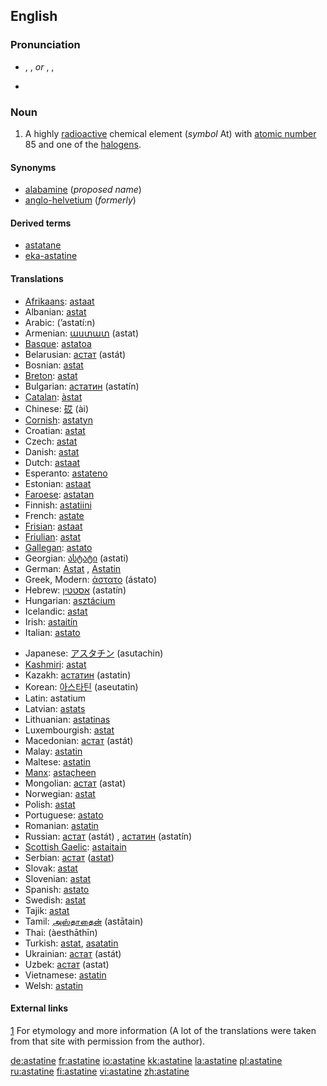 {{wikipedia}}

==English==
{{elements|At|polonium|Po|radon|Rn}}

===Pronunciation===
*{{enPR|ăsʹtətēn}}, {{IPA|/ˈæstətiːn/}}, {{SAMPA|/"{st@ti:n/}} ''or'' {{enPR|ăsʹtətĭn}}, {{IPA|/ˈæstətɪn/}}, {{SAMPA|/"{st@tIn/}}
*{{audio|en-us-astatine.ogg|Audio (US)}}

===Noun===
{{en-noun|-}}

# {{element}} A highly [[radioactive]] chemical element (''symbol'' At) with [[atomic number]] 85 and one of the [[halogen]]s.<!--encyclopedic info  It occurs in only one [[isotope]] with an [[atomic mass]] of 210.  It is intensely radioactive with a [[half life]] of 8.1 hours.-->

====Synonyms====
*[[alabamine]] (''proposed name'')
*[[anglo-helvetium]] (''formerly'')

====Derived terms====
*[[astatane]]
*[[eka-astatine]]

====Translations====
{{trans-top|the chemical element}}
*[[Afrikaans]]: [[astaat]]
*Albanian: [[astat]]
*Arabic: {{ARchar|[[استاتين]]}} (’astatí:n) {{m}}
*Armenian: [[աստատ]] (astat)
*[[Basque]]: [[astatoa]]
*Belarusian: [[астат]] (astát) {{m}}
*Bosnian: [[astat]]
*[[Breton]]: [[astat]]
*Bulgarian: [[астатин]] (astatín) {{m}}
*[[Catalan]]: [[àstat]]
*Chinese: [[砹]] (ài)
*[[Cornish]]: [[astatyn]]
*Croatian: [[astat]]
*Czech: [[astat]]
*Danish: [[astat]]
*Dutch: [[astaat]] {{n}}
*Esperanto: [[astateno]]
*Estonian: [[astaat]]
*[[Faroese]]: [[astatan]]
*Finnish: [[astatiini]]
*French: [[astate]] {{m}}
*[[Frisian]]: [[astaat]]
*[[Friulian]]: [[astat]]
*[[Gallegan]]: [[astato]]
*Georgian: [[ასტატი]] (astati)
*German: [[Astat]] {{n}}, [[Astatin]] {{n}}
*Greek, Modern: [[άστατο]] (ástato) {{n}}
*Hebrew: [[אסטטין]] (astatín)
*Hungarian: [[asztácium]]
*Icelandic: [[astat]]
*Irish: [[astaitín]]
*Italian: [[astato]] {{m}}
{{trans-mid}}
*Japanese: [[アスタチン]] (asutachin)
*[[Kashmiri]]: [[astat]]
*Kazakh: [[астатин]] (astatin)
*Korean: [[아스타틴]] (aseutatin)
*Latin: astatium
*Latvian: [[astats]]
*Lithuanian: [[astatinas]]
*Luxembourgish: [[astat]]
*Macedonian: [[астат]] (astát) {{m}}
*Malay: [[astatin]]
*Maltese: [[astatin]]
*[[Manx]]: [[astaçheen]]
*Mongolian: [[астат]] (astat)
*Norwegian: [[astat]]
*Polish: [[astat]] {{m}}
*Portuguese: [[astato]] {{m}}
*Romanian: [[astatin]] {{n}}
*Russian: [[астат]] (astát) {{m}}, [[астатин]] (astatín) {{m}}
*[[Scottish Gaelic]]: [[astaitain]]
*Serbian: [[астат]] ([[astat]]) {{m}}
*Slovak: [[astat]]
*Slovenian: [[astat]]
*Spanish: [[astato]] {{m}}
*Swedish: [[astat]]
*Tajik: [[astat]]
*Tamil: [[அஸ்தாதைன்]] (astātain)
*Thai: {{THchar|[[แอสทาทีน]]}} (àesthāthīn)
*Turkish: [[astat]], [[asatatin]]
*Ukrainian: [[астат]] (astát) {{m}}
*Uzbek: [[астат]] (astat)
*Vietnamese: [[astatin]]
*Welsh: [[astatin]]
{{trans-bottom}}

====External links====
[http://elements.vanderkrogt.net/elem/at.html] For etymology and more information (A lot of the translations were taken from that site with permission from the author).

[[de:astatine]]
[[fr:astatine]]
[[io:astatine]]
[[kk:astatine]]
[[la:astatine]]
[[pl:astatine]]
[[ru:astatine]]
[[fi:astatine]]
[[vi:astatine]]
[[zh:astatine]]